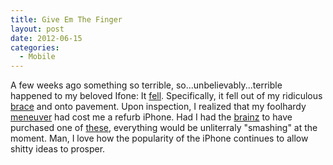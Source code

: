 ```yaml
---
title: Give Em The Finger
layout: post
date: 2012-06-15
categories:
  - Mobile
---
```


A few weeks ago something so terrible, so...unbelievably...terrible happened to my beloved Ifone: It [fell][1]. Specifically, it fell out of my ridiculous [brace][2] and onto pavement. Upon inspection, I realized that my foolhardy [meneuver][3] had cost me a refurb iPhone. Had I had the [brainz][4] to have purchased one of [these][5], everything would be unliterraly "smashing" at the moment. Man, I love how the popularity of the iPhone continues to allow shitty ideas to prosper.

[1]: http://i0.kym-cdn.com/photos/images/original/000/172/198/Y0pTu.png
[2]: http://www.flickr.com/photos/mcwetboy/1862552444/sizes/z/in/photostream/
[3]: http://www.edition20.com/images/products/382/Zig-Zag-280-by-Cassina-by-Gerrit-Thomas-Rietveld-image-1.jpg
[4]: http://youtu.be/-JFfN5pKzFU
[5]: http://feinger.com/
